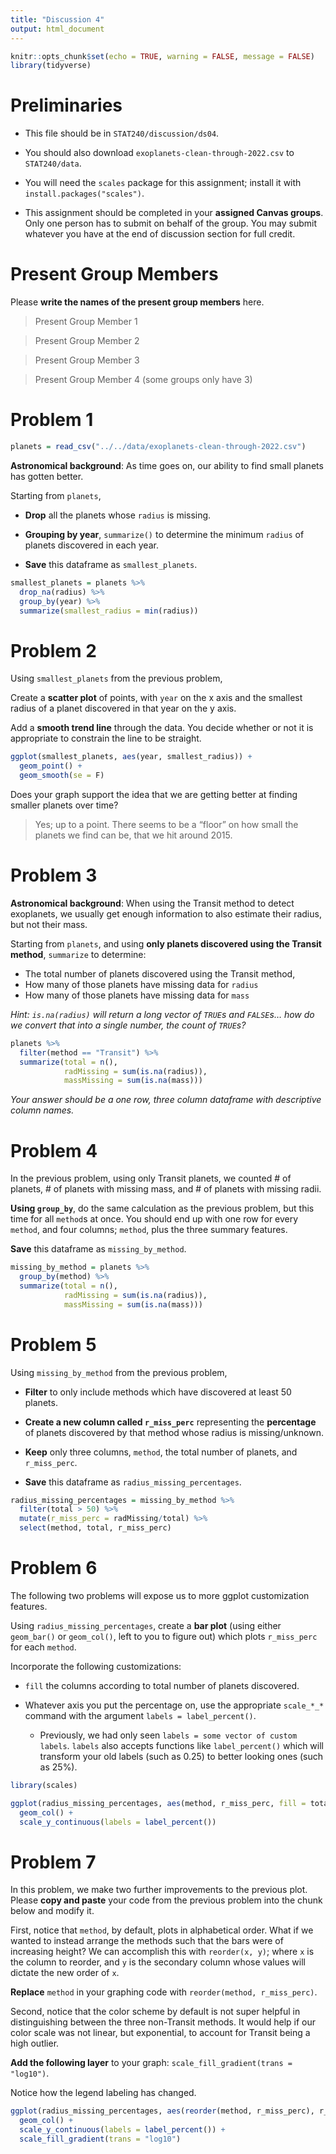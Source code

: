 ---
title: "Discussion 4"
output: html_document
---

```{r setup, include=FALSE}
knitr::opts_chunk$set(echo = TRUE, warning = FALSE, message = FALSE)
library(tidyverse)
```

# Preliminaries

- This file should be in `STAT240/discussion/ds04`.
- You should also download `exoplanets-clean-through-2022.csv` to `STAT240/data`.

- You will need the `scales` package for this assignment; install it with `install.packages("scales")`.

- This assignment should be completed in your **assigned Canvas groups**. Only one person has to submit on behalf of the group. You may submit whatever you have at the end of discussion section for full credit.

# Present Group Members

Please **write the names of the present group members** here.

> Present Group Member 1

> Present Group Member 2

> Present Group Member 3

> Present Group Member 4 (some groups only have 3)



# Problem 1

```{r}
planets = read_csv("../../data/exoplanets-clean-through-2022.csv")
```

**Astronomical background**: As time goes on, our ability to find small planets has gotten better.

Starting from `planets`, 

- **Drop** all the planets whose `radius` is missing.

- **Grouping by year**, `summarize()` to determine the minimum `radius` of planets discovered in each year.

- **Save** this dataframe as `smallest_planets`.

```{r}
smallest_planets = planets %>% 
  drop_na(radius) %>% 
  group_by(year) %>% 
  summarize(smallest_radius = min(radius))
```

# Problem 2

Using `smallest_planets` from the previous problem,

Create a **scatter plot** of points, with `year` on the x axis and the smallest radius of a planet discovered in that year on the y axis.

Add a **smooth trend line** through the data. You decide whether or not it is appropriate to constrain the line to be straight.

```{r}
ggplot(smallest_planets, aes(year, smallest_radius)) +
  geom_point() +
  geom_smooth(se = F)
```

Does your graph support the idea that we are getting better at finding smaller planets over time?

> Yes; up to a point. There seems to be a "floor" on how small the planets we find can be, that we hit around 2015.

# Problem 3

**Astronomical background**: When using the Transit method to detect exoplanets, we usually get enough information to also estimate their radius, but not their mass.

Starting from `planets`, and using **only planets discovered using the Transit method**, `summarize` to determine:

- The total number of planets discovered using the Transit method,
- How many of those planets have missing data for `radius`
- How many of those planets have missing data for `mass`

*Hint: `is.na(radius)` will return a long vector of `TRUE`s and `FALSE`s... how do we convert that into a single number, the count of `TRUE`s?*

```{r}
planets %>% 
  filter(method == "Transit") %>% 
  summarize(total = n(),
            radMissing = sum(is.na(radius)),
            massMissing = sum(is.na(mass)))
```

*Your answer should be a one row, three column dataframe with descriptive column names.*

# Problem 4

In the previous problem, using only Transit planets, we counted # of planets, # of planets with missing mass, and # of planets with missing radii.

**Using `group_by`**, do the same calculation as the previous problem, but this time for all `method`s at once. You should end up with one row for every `method`, and four columns; `method`, plus the three summary features. 

**Save** this dataframe as `missing_by_method`.

```{r}
missing_by_method = planets %>% 
  group_by(method) %>% 
  summarize(total = n(),
            radMissing = sum(is.na(radius)),
            massMissing = sum(is.na(mass)))
```

# Problem 5

Using `missing_by_method` from the previous problem,

- **Filter** to only include methods which have discovered at least 50 planets.

- **Create a new column called `r_miss_perc`** representing the **percentage** of planets discovered by that method whose radius is missing/unknown.

- **Keep** only three columns, `method`, the total number of planets, and `r_miss_perc`.

- **Save** this dataframe as `radius_missing_percentages`. 

```{r}
radius_missing_percentages = missing_by_method %>% 
  filter(total > 50) %>% 
  mutate(r_miss_perc = radMissing/total) %>% 
  select(method, total, r_miss_perc)
```

# Problem 6

The following two problems will expose us to more ggplot customization features.

Using `radius_missing_percentages`, create a **bar plot** (using either `geom_bar()` or `geom_col()`, left to you to figure out) which plots `r_miss_perc` for each `method`.

Incorporate the following customizations:

- `fill` the columns according to total number of planets discovered.

- Whatever axis you put the percentage on, use the appropriate `scale_*_*` command with the argument `labels = label_percent()`.
    + Previously, we had only seen `labels = some vector of custom labels`. `labels` also accepts functions like `label_percent()` which will transform your old labels (such as 0.25) to better looking ones (such as 25%).

```{r}
library(scales)

ggplot(radius_missing_percentages, aes(method, r_miss_perc, fill = total)) +
  geom_col() +
  scale_y_continuous(labels = label_percent())
```

# Problem 7

In this problem, we make two further improvements to the previous plot. Please **copy and paste** your code from the previous problem into the chunk below and modify it.

First, notice that `method`, by default, plots in alphabetical order. What if we wanted to instead arrange the methods such that the bars were of increasing height? 
We can accomplish this with `reorder(x, y)`; where `x` is the column to reorder, and `y` is the secondary column whose values will dictate the new order of `x`.

**Replace** `method` in your graphing code with `reorder(method, r_miss_perc)`.

Second, notice that the color scheme by default is not super helpful in distinguishing between the three non-Transit methods. It would help if our color scale was not linear, but exponential, to account for Transit being a high outlier.

**Add the following layer** to your graph: `scale_fill_gradient(trans = "log10")`.

Notice how the legend labeling has changed.

```{r}
ggplot(radius_missing_percentages, aes(reorder(method, r_miss_perc), r_miss_perc, fill = total)) +
  geom_col() +
  scale_y_continuous(labels = label_percent()) +
  scale_fill_gradient(trans = "log10")
```

